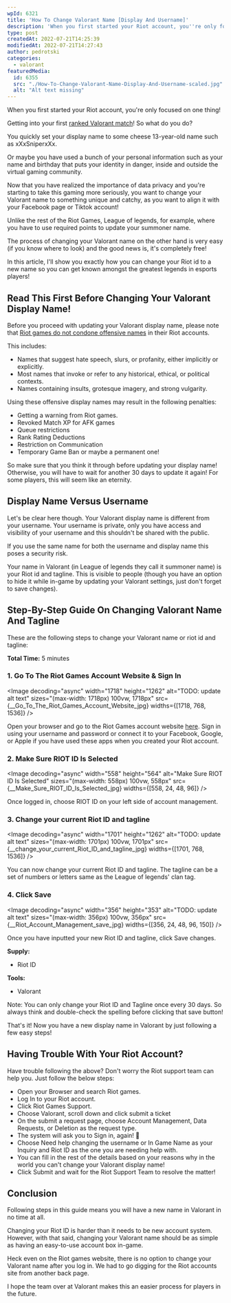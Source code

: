 ```yaml
---
wpId: 6321
title: 'How To Change Valorant Name [Display And Username]'
description: 'When you first started your Riot account, you''re only focused ...'
type: post
createdAt: 2022-07-21T14:25:39
modifiedAt: 2022-07-21T14:27:43
author: pedrotski
categories:
  - valorant
featuredMedia:
  id: 6355
  src: "./How-To-Change-Valorant-Name-Display-And-Username-scaled.jpg"
  alt: "Alt text missing"
---
```





When you first started your Riot account, you're only focused on one thing!

Getting into your first [ranked Valorant match](https://www.ghostcap.com/valorant-ranks/)! So what do you do?

You quickly set your display name to some cheese 13-year-old name such as xXxSniperxXx.

Or maybe you have used a bunch of your personal information such as your name and birthday that puts your identity in danger, inside and outside the virtual gaming community.

Now that you have realized the importance of data privacy and you're starting to take this gaming more seriously, you want to change your Valorant name to something unique and catchy, as you want to align it with your Facebook page or Tiktok account!

Unlike the rest of the Riot Games, League of legends, for example, where you have to use required points to update your summoner name.

The process of changing your Valorant name on the other hand is very easy (if you know where to look) and the good news is, it's completely free!

In this article, I'll show you exactly how you can change your Riot id to a new name so you can get known amongst the greatest legends in esports players!

## Read This First Before Changing Your Valorant Display Name!

Before you proceed with updating your Valorant display name, please note that [Riot games do not condone offensive names](https://support-valorant.riotgames.com/hc/en-us/articles/360044791253-Inappropriate-In-Game-Names) in their Riot accounts.

This includes:

*   Names that suggest hate speech, slurs, or profanity, either implicitly or explicitly.
*   Most names that invoke or refer to any historical, ethical, or political contexts.
*   Names containing insults, grotesque imagery, and strong vulgarity.

Using these offensive display names may result in the following penalties:

*   Getting a warning from Riot games.
*   Revoked Match XP for AFK games
*   Queue restrictions
*   Rank Rating Deductions
*   Restriction on Communication
*   Temporary Game Ban or maybe a permanent one!

So make sure that you think it through before updating your display name! Otherwise, you will have to wait for another 30 days to update it again! For some players, this will seem like an eternity.

## Display Name Versus Username

Let's be clear here though. Your Valorant display name is different from your username. Your username is private, only you have access and visibility of your username and this shouldn't be shared with the public.

If you use the same name for both the username and display name this poses a security risk.

Your name in Valorant (in League of legends they call it summoner name) is your Riot id and tagline. This is visible to people (though you have an option to hide it while in-game by updating your Valorant settings, just don't forget to save changes).

## Step-By-Step Guide On Changing Valorant Name And Tagline

These are the following steps to change your Valorant name or riot id and tagline:

**Total Time:** 5 minutes

### 1\. Go To The Riot Games Account Website & Sign In

<Image decoding="async" width="1718" height="1262" alt="TODO: update alt text" sizes="(max-width: 1718px) 100vw, 1718px" src={__Go_To_The_Riot_Games_Account_Website_jpg} widths={[1718, 768, 1536]} />

Open your browser and go to the Riot Games account website [here](https://account.riotgames.com/). Sign in using your username and password or connect it to your Facebook, Google, or Apple if you have used these apps when you created your Riot account.

### 2\. Make Sure RIOT ID Is Selected

<Image decoding="async" width="558" height="564" alt="Make Sure RIOT ID Is Selected" sizes="(max-width: 558px) 100vw, 558px" src={__Make_Sure_RIOT_ID_Is_Selected_jpg} widths={[558, 24, 48, 96]} />

Once logged in, choose RIOT ID on your left side of account management.

### 3\. Change your current Riot ID and tagline

<Image decoding="async" width="1701" height="1262" alt="TODO: update alt text" sizes="(max-width: 1701px) 100vw, 1701px" src={__change_your_current_Riot_ID_and_tagline_jpg} widths={[1701, 768, 1536]} />

You can now change your current Riot ID and tagline. The tagline can be a set of numbers or letters same as the League of legends' clan tag.

### 4\. Click Save

<Image decoding="async" width="356" height="353" alt="TODO: update alt text" sizes="(max-width: 356px) 100vw, 356px" src={__Riot_Account_Management_save_jpg} widths={[356, 24, 48, 96, 150]} />

Once you have inputted your new Riot ID and tagline, click Save changes.

**Supply:**

*   Riot ID

**Tools:**

*   Valorant

Note: You can only change your Riot ID and Tagline once every 30 days. So always think and double-check the spelling before clicking that save button!

That's it! Now you have a new display name in Valorant by just following a few easy steps!

## Having Trouble With Your Riot Account?

Have trouble following the above? Don't worry the Riot support team can help you. Just follow the below steps:

*   Open your Browser and search Riot games.
*   Log In to your Riot account.
*   Click Riot Games Support.
*   Choose Valorant, scroll down and click submit a ticket
*   On the submit a request page, choose Account Management, Data Requests, or Deletion as the request type.
*   The system will ask you to Sign in, again! 🙂
*   Choose Need help changing the username or In Game Name as your Inquiry and Riot ID as the one you are needing help with.
*   You can fill in the rest of the details based on your reasons why in the world you can't change your Valorant display name!
*   Click Submit and wait for the Riot Support Team to resolve the matter!

## Conclusion

Following steps in this guide means you will have a new name in Valorant in no time at all.

Changing your Riot ID is harder than it needs to be new account system. However, with that said, changing your Valorant name should be as simple as having an easy-to-use account box in-game.

Heck even on the Riot games website, there is no option to change your Valorant name after you log in. We had to go digging for the Riot accounts site from another back page.

I hope the team over at Valorant makes this an easier process for players in the future.